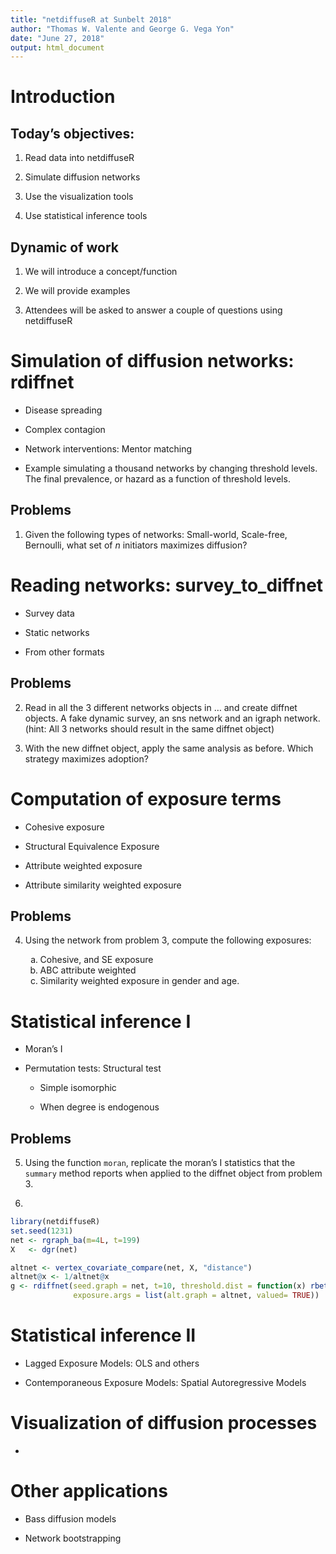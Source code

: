 ```yaml
---
title: "netdiffuseR at Sunbelt 2018"
author: "Thomas W. Valente and George G. Vega Yon"
date: "June 27, 2018"
output: html_document
---
```


# Introduction

## Today's objectives:

1.  Read data into netdiffuseR

2.  Simulate diffusion networks

3.  Use the visualization tools

4.  Use statistical inference tools


## Dynamic of work

1.  We will introduce a concept/function

2.  We will provide examples

3.  Attendees will be asked to answer a couple of questions using netdiffuseR


# Simulation of diffusion networks: rdiffnet

*   Disease spreading

*   Complex contagion

*   Network interventions: Mentor matching

*   Example simulating a thousand networks by changing threshold levels.
    The final prevalence, or hazard as a function of threshold levels.

## Problems

1.  Given the following types of networks: Small-world, Scale-free, Bernoulli,
    what set of $n$ initiators maximizes diffusion?


# Reading networks: survey_to_diffnet

*   Survey data

*   Static networks

*   From other formats

## Problems

2.  Read in all the 3 different networks objects in ... and create diffnet
    objects. A fake dynamic survey, an sns network and an igraph network.
    (hint: All 3 networks should result in the same diffnet object)

3.  With the new diffnet object, apply the same analysis as before.
    Which strategy maximizes adoption?

# Computation of exposure terms

*   Cohesive exposure

*   Structural Equivalence Exposure

*   Attribute weighted exposure

*   Attribute similarity weighted exposure

## Problems

4.  Using the network from problem 3, compute the following exposures:
    
    a.  Cohesive, and SE exposure
    b.  ABC attribute weighted
    c.  Similarity weighted exposure in gender and age.
    

# Statistical inference I

*   Moran's I

*   Permutation tests: Structural test
    
    *   Simple isomorphic
        
    *   When degree is endogenous

## Problems

5.  Using the function `moran`, replicate the moran's I statistics
    that the `summary` method reports when applied to the diffnet object
    from problem 3.
    
6.  

```r
library(netdiffuseR)
set.seed(1231)
net <- rgraph_ba(m=4L, t=199)
X   <- dgr(net)

altnet <- vertex_covariate_compare(net, X, "distance")
altnet@x <- 1/altnet@x
g <- rdiffnet(seed.graph = net, t=10, threshold.dist = function(x) rbeta(1, 2, 10),
              exposure.args = list(alt.graph = altnet, valued= TRUE))

```



# Statistical inference II

*   Lagged Exposure Models: OLS and others

*   Contemporaneous Exposure Models: Spatial Autoregressive Models


# Visualization of diffusion processes

*   


# Other applications



*   Bass diffusion models

*   Network bootstrapping

